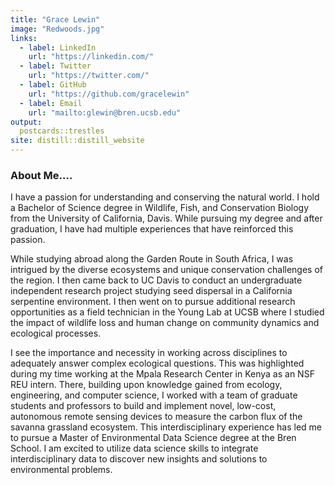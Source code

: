 ```yaml
---
title: "Grace Lewin"
image: "Redwoods.jpg"
links:
  - label: LinkedIn
    url: "https://linkedin.com/"
  - label: Twitter
    url: "https://twitter.com/"
  - label: GitHub
    url: "https://github.com/gracelewin"
  - label: Email
    url: "mailto:glewin@bren.ucsb.edu"
output:
  postcards::trestles
site: distill::distill_website
---
```


### About Me....

I have a passion for understanding and conserving the natural world. I hold a Bachelor of Science degree in Wildlife, Fish, and Conservation Biology from the University of California, Davis. While pursuing my degree and after graduation, I have had multiple experiences that have reinforced this passion. 

While studying abroad along the Garden Route in South Africa, I was intrigued by the diverse ecosystems and unique conservation challenges of the region. I then came back to UC Davis to  conduct an undergraduate independent research project studying seed dispersal in a California serpentine environment. I then went on to pursue additional research opportunities as a field technician in the Young Lab at UCSB where I studied the impact of wildlife loss and human change on community dynamics and ecological processes.

I see the importance and necessity in working across disciplines to adequately answer complex ecological questions. This was highlighted during my time working at the Mpala Research Center in Kenya as an NSF REU intern. There, building upon knowledge gained from ecology, engineering, and computer science, I worked with a team of graduate students and professors to build and implement novel, low-cost, autonomous remote sensing devices to measure the carbon flux of the savanna grassland ecosystem. This interdisciplinary experience has led me to pursue a Master of Environmental Data Science degree at the Bren School. I am excited to utilize data science skills to integrate interdisciplinary data to discover new insights and solutions to environmental problems.
 
<!-- Grace Lewin graduated from the University of California, Davis, with a Bachelor of Science in Wildlife, Fish, and Conservation Biology. She began her undergraduate education by pursuing a physics degree for two years, but ultimately decided to complete her degree in conservation to follow her passion for conserving and better understanding the natural world after studying abroad in South Africa. There, she learned about the diverse South African biomes, their unique conservation challenges, and resulting innovative conservation and community involvement initiatives. To further understand another unique African ecosystem, she then worked at the Mpala Research Center in Kenya as an NSF REU intern to build and implement low cost, novel, autonomous remote sensing devices to measure the carbon flux of the Kenyan savanna grassland ecosystem. This gave her the opportunity to work at the intersection of ecology, engineering, and computer science, and was a valuable introduction to the field of remote sensing. She then continued research of grassland ecosystems closer to home by completing an independent research project on seed dispersal in a California serpentine environment where she developed essential fieldwork, data collection, and data analysis skills. Most recently, she has worked as a field technician for Dr. Hillary Young’s lab at UCSB collecting data for community ecology experiments focused on the effects of anthropogenic change on herbivore loss and wildfire. Now as a MEDS Bren student, she is excited to utilize data science skills to integrate interdisciplinary data to discover new insights and solutions for environmental problems. -->




